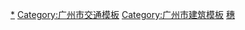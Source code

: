 {{Navbox
|name = 广州市桥隧
|title = [[广州市]][[桥梁|桥]][[隧道|隧]]
|listclass  = hlist

|group1 = 过江桥梁
|list1 = 
* [[金沙洲大桥]]
* <span style="color: #888;">[[沉香沙大桥]]</span>
* [[珠江大桥]]
* [[鹤洞大桥]]
* [[丫髻沙大桥]]
* [[人民橋 (廣州)|人民桥]]
* [[解放大桥 (广州)|解放大桥]]
* [[海珠桥]]
* [[江湾大桥 (广州)|江湾大桥]]
* [[海印大桥]]
* [[广州大桥 (广州)|广州大桥]]
* [[海心桥]]
* [[猎德大桥]]
* [[华南大桥]]
* [[琶洲大桥]]
* [[广州环城高速|东圃大桥]]
* [[新化快速路|仑头海特大桥]]
* [[新化快速路|新造特大桥]]
* [[番禺大桥]]
* [[新光大桥]]
* [[洛溪大桥]]
* [[黄埔大桥]]
* [[大石大桥]]
* [[南浦大桥 (广州市)|南浦大桥]]
* [[南浦三桥]]
* [[沙溪大桥]]
* [[西丽大桥]]
* [[市桥大桥]]
* [[市桥二桥]]
* [[市桥三桥]]
* [[德兴大桥]]
* [[光明大桥]]
* [[观龙岛大桥]]
* [[砺岗二桥]]
* [[莲港大桥]]
* [[海鸥大桥]]
* [[沙湾大桥]]
* [[广澳高速|观音沙大桥]]
* [[北斗大桥]]
* [[紫坭大桥]]
* [[榄核大桥]]
* [[榄核河大桥]]
* [[九比大桥]]
* [[西樵大桥]]
* [[牛角桥]]
* [[浅海大桥]]
* [[广澳高速|高新沙大桥]]
* [[灵岗二桥]]
* [[亭角大桥]]
* [[上橫沥大桥]]
* [[下橫沥大桥]]
* [[小虎大桥]]
* [[南沙港快速路|新龙特大桥]]
* [[凫洲大桥]]
* [[东沙大桥 (广州)|东沙大桥]]
* [[渔尾大桥]]
* [[骝岗大桥]]
* [[蕉门大桥]]
* [[虎门大桥]]
* [[南沙大桥]]
* [[街口大橋]]

|group2 = 过江隧道
|list2 =  
* [[珠江隧道]]
* [[洲头咀隧道|洲头咀隧道]]
* [[仑头-生物岛-大学城隧道]]（仑头隧道、官洲隧道）
* ''[[如意坊隧道]]''
* ''[[马场路-海洲路隧道]]''
* ''[[员村二横路-会展东路隧道]]''
* ''[[车陂路-新滘东路隧道]]''
* ''[[海珠湾隧道]]''
* ''[[新造隧道]]''

|group3 = 道路下沉隧道
|list3 = 
* [[金盘岭隧道]]
* [[广州大道隧道]]
* <span style="color: #888;">[[新滘东隧道]]</span>
* [[黄埔大道隧道]]
* [[华穗路隧道]]
* [[CBD隧道]]

|group4 = 铁路隧道
|list4 = 
* [[狮子洋隧道]]
* ''[[新沙 - 莲花山 狮子洋隧道]]''
* ''[[穗深城际轨道交通|白云机场隧道]]''

|below = 「''斜体''」为规划中及建设中的桥梁及隧道
}}<noinclude>
[[Category:广州市桥梁|*]]
[[Category:广州市交通模板]]
[[Category:广州市建筑模板]]
[[Category:广东桥梁模板|穗]]
</noinclude>